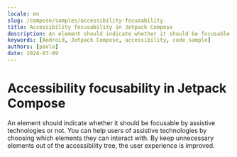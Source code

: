 ```yaml
---
locale: en
slug: /compose/samples/accessibility-focusability
title: Accessibility focusability in Jetpack Compose
description: An element should indicate whether it should be focusable by assistive technologies or not.
keywords: [Android, Jetpack Compose, accessibility, code sample]
authors: [pavlo]
date: 2024-07-09
---
```


# Accessibility focusability in Jetpack Compose

An element should indicate whether it should be focusable by assistive technologies or not. You can help users of assistive technologies by choosing which elements they can interact with. By keep unnecessary elements out of the accessibility tree, the user experience is improved.

<CodeSample id="accessibility-focusable" platform="compose" locale="en"/>
